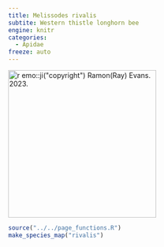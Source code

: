 ```yaml
---
title: Melissodes rivalis
subtite: Western thistle longhorn bee
engine: knitr
categories:
  - Apidae
freeze: auto
---
```

[![`r emo::ji("copyright")` Ramon(Ray) Evans. 2023.](https://inaturalist-open-data.s3.amazonaws.com/photos/307277301/large.jpg){height=300}](https://inaturalist.ca/observations/152468345)

```r
source("../../page_functions.R")
make_species_map("rivalis")
```
